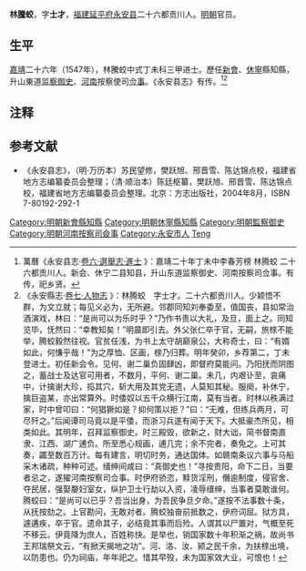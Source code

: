 '''林騰蛟'''，字'''士才'''，[[福建|福建]][[延平府|延平府]][[永安县_(福建省)|永安县]]二十六都贡川人。[[明朝|明朝]]官员。

==生平==
[[嘉靖|嘉靖]]二十六年（1547年），林騰蛟中式丁未科三甲进士。歷任[[新會|新會]]、[[休寧|休寧]]縣知縣，升山東道[[监察御史|监察御史]]、[[河南|河南]]按察使司[[佥事|佥事]]。《永安县志》有传。<ref>萬曆《永安县志·[http://www.fjsq.gov.cn/ShowText.asp?ToBook=6050&index=99& 卷六·選舉志·進士] {{Wayback|url=http://www.fjsq.gov.cn/ShowText.asp?ToBook=6050&index=99& |date=20160304103617 }}》：嘉靖二十年丁未中李春芳榜 林腾蛟 二十六都贡川人。新会、休宁二县知县，升山东道监察御史、河南按察司佥事。有传，祀乡贤。</ref><ref>《永安縣志·[http://www.fjsq.gov.cn/ShowText.asp?ToBook=6050&index=110& 卷七·人物志] {{Wayback|url=http://www.fjsq.gov.cn/ShowText.asp?ToBook=6050&index=110& |date=20160304113537 }}》：林腾蛟　字士才。二十六都贡川人。少颖悟不群，为文立就；每见义必为，无所避。邻郡同知刘奉委至，值国丧，县如常治酒演戏，林曰：“是尚可以为乐时乎？”乃作书责以大礼，及旦，面上之。同知览毕，怃然曰：“幸教知矣！”明晨即引去。外父张仁卒于官，无嗣，旅榇不能举，腾蛟毅然往视。官贫任浅，为书上太守胡巅泉公，大称奇士，曰：“有婿如此，何慊乎哉！”为之厚恤、区画，榇乃归葬。明年癸卯，乡荐第二，丁未登进士。初任新会令。见何、谢二巢负固肆凶，即督府莫能问。乃阳抚而阴图之，蓄战士及达官可用者，不数月，平何、谢二巢。未几，内艰讣至，哀痛中，计擒谢大珍，捣其穴，斩大用及其党无遗，人莫知其秘。服阕，补休宁，擒巨盗某，亦出常算外。时倭奴以五千众横行江南，莫有当者。时林以秩满过家，时中曾叩曰：“何猖獗如是？抑何策以拒？”曰：“无难，但练兵两月，可尽歼之。”后闻谭司马竟以是平倭，而浙习兵遂有闻于天下。大抵豪杰所见，相类如此。其明年，召拜监察御史。时三殿毁，欲新之，财大诎，简书督南直隶、江西、湖广逋负。所至悉心规画，逋几完；余不完者，奏免之。上可其奏，蠲至数百万计。每有建言，明切时务，通达国体。如赣南条议六事与马船采木诸疏，种种可述。缙绅间咸曰：“真御史也！”寻按贵阳，命下二日，当要者忌之，遂擢河南按察司佥事。时伊府骄恣，黩货淫刑，僭逾制度，侵官舍、夺民居，强娶嫠妇室女，纵护卫士行劫以入资，凌辱缙绅，当事者莫敢谁何。腾蛟曰：“是尚可以已乎？吾当出身，为吾民争旦夕命。”遂按不法事数十条，从抚按劾之。上官勘问，无敢对者。腾蛟独奋前抵数之，伊府词屈。狱方具，遽遘疾，卒于官。遗命其子，必结竟其事而后殓。人谓其以尸置对，气概至死不移云。伊竟降为庶人，百姓称快。是举也，销国家数十年积渐之祸，故尚书王邦瑞祭文云，“有掀天揭地之功”。河、洛、汝、颍之民千余，为扶榇出境，以防患也。仍为祠庙，年年祀之。惜其早殁，未为国家效大业，可恨也！</ref>

==注释==
{{reflist}}

==参考文献==
*《永安县志》，（明·万历本）苏民望修，樊跃旭、邢晋雪、陈达锦点校，福建省地方志编纂委员会整理；（清·顺治本）陈廷枢纂，樊跃旭、邢晋雪、陈达锦点校，福建省地方志编纂委员会整理。北京：方志出版社，2004年8月，ISBN 7-80192-292-1

{{start box}}
{{s-off}}
{{s-before|[[耿隨卿|耿隨卿]]}}
{{s-title|明朝休寧縣知縣|1554年－1556年}}
{{s-after|[[潘清亶|潘清亶]]}}
{{end box}}

{{嘉靖二十六年丁未科殿試金榜}}

{{Authority control}}
{{DEFAULTSORT:Lin林}}
[[Category:明朝新會縣知縣|Category:明朝新會縣知縣]]
[[Category:明朝休寧縣知縣|Category:明朝休寧縣知縣]]
[[Category:明朝監察御史|Category:明朝監察御史]]
[[Category:明朝河南按察司僉事|Category:明朝河南按察司僉事]]
[[Category:永安市人|Category:永安市人]]
[[Category:林姓|Teng]]